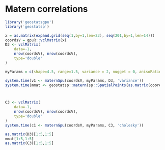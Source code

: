 <!--
%\VignetteEngine{knitr::knitr}
%\VignetteIndexEntry{Matern correlation}
-->

# Matern correlations


```r

library('geostatsgpu')
library('geostatsp')

x = as.matrix(expand.grid(seq(1,by=1,len=23), seq(201,by=1,len=14)))
coordsV = gpuR::vclMatrix(x)
D3 <- vclMatrix(
    data=-1, 
    nrow(coordsV), nrow(coordsV),
    type='double'
)

myParams = c(shape=4.5, range=1.5, variance = 2, nugget = 0, anisoRatio = 2, anisoAngleRadians = pi/4)

system.time(v1 <- maternGpu(coordsV, myParams, D3, 'variance'))
system.time(mmat <- geostatsp::matern(sp::SpatialPoints(as.matrix(coordsV)), myParams))



C3 <- vclMatrix(
    data=-1, 
    nrow(coordsV), nrow(coordsV),
    type='double'
)
system.time(c1 <- maternGpu(coordsV, myParams, C3, 'cholesky'))

as.matrix(D3)[1:5,1:5]
mmat[1:5,1:5]
as.matrix(C3)[1:5,1:5]

```
